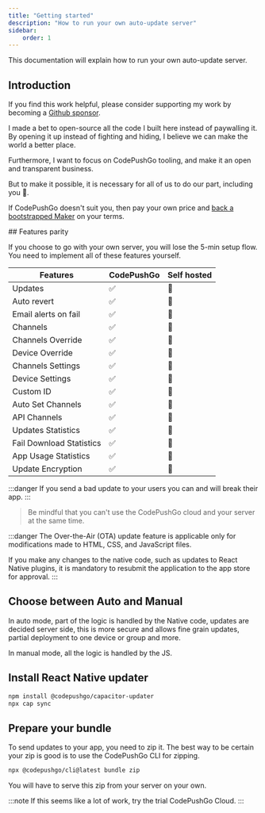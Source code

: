```yaml
---
title: "Getting started"
description: "How to run your own auto-update server"
sidebar:
    order: 1
---
```



This documentation will explain how to run your own auto-update server.

## Introduction

If you find this work helpful, please consider supporting my work by becoming a [Github sponsor](https://github.com/sponsors/riderx).

I made a bet to open-source all the code I built here instead of paywalling it. By opening it up instead of fighting and hiding, I believe we can make the world a better place.

Furthermore, I want to focus on CodePushGo tooling, and make it an open and transparent business.

But to make it possible, it is necessary for all of us to do our part, including you 🥹.

If CodePushGo doesn't suit you, then pay your own price and [back a bootstrapped Maker](https://github.com/sponsors/riderx) on your terms.

<LinkCard title="Consider Contributing" href="/docs/plugin/self-hosted/contributing/"/>
## Features parity

If you choose to go with your own server, you will lose the 5-min setup flow.\
You need to implement all of these features yourself.


| Features                 | CodePushGo | Self hosted |
| ------------------------ | ----- | ----------- |
| Updates                  | ✅     | 🚧         |
| Auto revert              | ✅     | 🚧         |
| Email alerts on fail     | ✅     | 🚧         |
| Channels                 | ✅     | 🚧         |
| Channels Override        | ✅     | 🚧         |
| Device Override          | ✅     | 🚧         |
| Channels Settings        | ✅     | 🚧         |
| Device Settings          | ✅     | 🚧         |
| Custom ID                | ✅     | 🚧         |
| Auto Set Channels        | ✅     | 🚧         |
| API Channels             | ✅     | 🚧         |
| Updates Statistics       | ✅     | 🚧         |
| Fail Download Statistics | ✅     | 🚧         |
| App Usage Statistics     | ✅     | 🚧         |
| Update Encryption        | ✅     | 🚧         |

:::danger
If you send a bad update to your users you can and will break their app.
:::

> Be mindful that you can't use the CodePushGo cloud and your server at the same time.



:::danger
The Over-the-Air (OTA) update feature is applicable only for modifications made to HTML, CSS, and JavaScript files.

If you make any changes to the native code, such as updates to React Native plugins, it is mandatory to resubmit the application to the app store for approval.
:::

## Choose between Auto and Manual
In auto mode, part of the logic is handled by the Native code, updates are decided server side, this is more secure and allows fine grain updates, partial deployment to one device or group and more.

In manual mode, all the logic is handled by the JS.



<LinkCard
	title="Auto Update"
	href="/docs/plugin/self-hosted/auto-update/"
/>

<LinkCard
	title="Manual"
	href="/docs/plugin/self-hosted/manual-update/"
/>

## Install React Native updater

```bash title="Install the React Native updater"
npm install @codepushgo/capacitor-updater
npx cap sync
```

## Prepare your bundle

To send updates to your app, you need to zip it.
The best way to be certain your zip is good is to use the CodePushGo CLI for zipping.
```bash title="Create a bundle with your files to serve from your server"
npx @codepushgo/cli@latest bundle zip
```


You will have to serve this zip from your server on your own.

<LinkCard
	title="Auto Update"
	href="/docs/plugin/self-hosted/auto-update/"
/>

<LinkCard
	title="Manual"
	href="/docs/plugin/self-hosted/manual-update/"
/>


:::note
If this seems like a lot of work, try the trial CodePushGo Cloud.
:::
